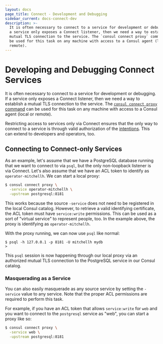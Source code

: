 ```yaml
---
layout: docs
page_title: Connect - Development and Debugging
sidebar_current: docs-connect-dev
description: >-
  It is often necessary to connect to a service for development or debugging. If
  a service only exposes a Connect listener, then we need a way to establish a
  mutual TLS connection to the service. The `consul connect proxy` command can
  be used for this task on any machine with access to a Consul agent (local or
  remote).
---
```


# Developing and Debugging Connect Services

It is often necessary to connect to a service for development or debugging.
If a service only exposes a Connect listener, then we need a way to establish
a mutual TLS connection to the service. The
[`consul connect proxy` command](/docs/commands/connect/proxy.html) can be used
for this task on any machine with access to a Consul agent (local or remote).

Restricting access to services only via Connect ensures that the only way to
connect to a service is through valid authorization of the
[intentions](/docs/connect/intentions.html). This can extend to developers
and operators, too.

## Connecting to Connect-only Services

As an example, let's assume that we have a PostgreSQL database running that
we want to connect to via `psql`, but the only non-loopback listener is
via Connect. Let's also assume that we have an ACL token to identify as
`operator-mitchellh`. We can start a local proxy:

```sh
$ consul connect proxy \
  -service operator-mitchellh \
  -upstream postgresql:8181
```

This works because the source `-service` does not need to be registered
in the local Consul catalog. However, to retrieve a valid identifying
certificate, the ACL token must have `service:write` permissions. This
can be used as a sort of "virtual service" to represent people, too. In
the example above, the proxy is identifying as `operator-mitchellh`.

With the proxy running, we can now use `psql` like normal:

```
$ psql -h 127.0.0.1 -p 8181 -U mitchellh mydb
>
```

This `psql` session is now happening through our local proxy via an
authorized mutual TLS connection to the PostgreSQL service in our Consul
catalog.

### Masquerading as a Service

You can also easily masquerade as any source service by setting the
`-service` value to any service. Note that the proper ACL permissions are
required to perform this task.

For example, if you have an ACL token that allows `service:write` for
`web` and you want to connect to the `postgresql` service as "web", you
can start a proxy like so:

```sh
$ consul connect proxy \
  -service web \
  -upstream postgresql:8181
```
